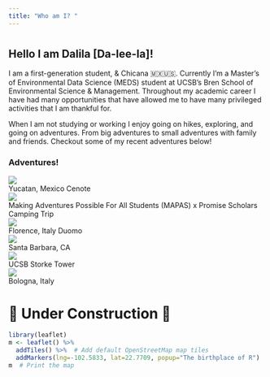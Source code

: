 ```yaml
---
title: "Who am I? "
---
```


# 

## Hello I am Dalila \[Da-lee-la\]!

I am a first-generation student, & Chicana 🇲🇽🇺🇸. Currently I'm a Master's of Environmental Data Science (MEDS) student at UCSB's Bren School of Environmental Science & Management. Throughout my academic career I have had many opportunities that have allowed me to have many privileged activities that I am thankful for.

When I am not studying or working I enjoy going on hikes, exploring, and going on adventures. From big adventures to small adventures with family and friends. Checkout some of my recent adventures below!\

### Adventures!

```{=html}
<!-- GRID PHOTOS NOT INTERACTIVE
<head>
    <meta charset="UTF-8">
    <meta http-equiv="X-UA-Compatible" content="IE=edge">
    <meta name="viewport" content="width=device-width, initial-scale=1.0">
    <title>Image Grid Gallery with HTML & CSS</title>
    <link rel="stylesheet" href="style.css">
</head>
<body>
    <div class="image-grid" >
       <img class="image-grid-col-2 image-grid-row-2" src="pics/IMG_2338.jpg" alt="Yucatan Mexico Cenote"> 
       <img src="pics/IMG_2333.jpg" alt="Camping MAPAS X Promise Scholars"> 
       <img src="pics/IMG_2329.jpg" alt="Florence Italy Duomo">
       <img src="pics/IMG_2331.png" alt="Santa Barbara Beach"> 
       <img src="pics/IMG_2332.jpg" alt="Storke Tower"> 
    </div>
</body>
</html>
-->
```
```{=html}

<head>
  <meta charset="UTF-8">
  <meta http-equiv="X-UA-Compatible" content="IE=edge">
  <meta name="viewport" content="width=device-width, initial-scale=1.0">
  <title>Document</title>
  <link rel="stylesheet" href="styles.css">
</head>
<body>
  <div class="grid">
    <div class="img-wrapper">
      <img class="blur" src="pics/IMG_2338.jpg">
      <div class="content fade">Yucatan, Mexico Cenote</div>
    </div>
    <div class="img-wrapper">
      <img class="zoom blur" src="pics/IMG_2333.jpg">
      <div class="content fade">Making Adventures Possible For All Students (MAPAS) x Promise Scholars Camping Trip </div>
    </div>
    <div class="img-wrapper">
      <img class="blur" src="pics/IMG_2329.jpg">
      <div class="content slide-left">Florence, Italy Duomo</div>
    </div>
    <div class="img-wrapper">
      <img class="blur" src="pics/IMG_2331.png">
      <div class="content slide-right">Santa Barbara, CA</div>
    </div>
    <div class="img-wrapper">
      <img class="blur" src="pics/IMG_2332.jpg">
      <div class="content slide-up">UCSB Storke Tower</div>
    </div>
    <div class="img-wrapper">
      <img class="blur" src="pics/IMG_2326.jpg">
      <div class="content slide-down">Bologna, Italy</div>
    </div>
  </div>
</body>
</html>
```
<h1>🚧 Under Construction 🚧</h1>

```r
library(leaflet)
m <- leaflet() %>%
  addTiles() %>%  # Add default OpenStreetMap map tiles
  addMarkers(lng=-102.5833, lat=22.7709, popup="The birthplace of R")
m  # Print the map
```
